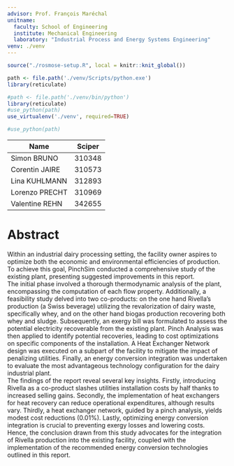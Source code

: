 ```yaml
---
advisor: Prof. François Maréchal
unitname:
  faculty: School of Engineering
  institute: Mechanical Engineering
  laboratory: "Industrial Process and Energy Systems Engineering"
venv: ./venv
---
```



```r
source("./rosmose-setup.R", local = knitr::knit_global())
```

```r
path <- file.path('./venv/Scripts/python.exe')
library(reticulate)

#path <- file.path('./venv/bin/python')
library(reticulate)
#use_python(path)
use_virtualenv('./venv', required=TRUE)

#use_python(path)

```


| Name           | Sciper |
|----------------|--------|
|  Simon BRUNO   | 310348 |
| Corentin JAIRE | 310573 |
|  Lina KUHLMANN | 312893 |
| Lorenzo PRECHT | 310969 |
| Valentine REHN | 342655 |

# Abstract {-}

Within an industrial dairy processing setting, the facility owner aspires to optimize both the economic and environmental efficiencies of production. To achieve this goal, PinchSim conducted a comprehensive study of the existing plant, presenting suggested improvements in this report. \
The initial phase involved a thorough thermodynamic analysis of the plant, encompassing the computation of each flow property. Additionally, a feasibility study delved into two co-products: on the one hand Rivella's production (a Swiss beverage) utilizing the revalorization of dairy waste, specifically whey, and  on the other hand biogas production recovering both whey and sludge. Subsequently, an exergy bill was formulated to assess the potential electricity recoverable from the existing plant. Pinch Analysis was then applied to identify potential recoveries, leading to cost optimizations on specific components of the installation. A Heat Exchanger Network design was executed on a subpart of the facility to mitigate the impact of penalizing utilities. Finally, an energy conversion integration was undertaken to evaluate the most advantageous technology configuration for the dairy industrial plant. \
The findings of the report reveal several key insights. Firstly, introducing Rivella as a co-product slashes utilities installation costs by half thanks to increased selling gains. Secondly, the implementation of heat exchangers for heat recovery can reduce operational expenditures, although results vary. Thirdly, a heat exchanger network, guided by a pinch analysis, yields modest cost reductions (0.01%). Lastly, optimizing energy conversion integration is crucial to preventing exergy losses and lowering costs. \
Hence, the conclusion drawn from this study advocates for the integration of Rivella production into the existing facility, coupled with the implementation of the recommended energy conversion technologies outlined in this report.
